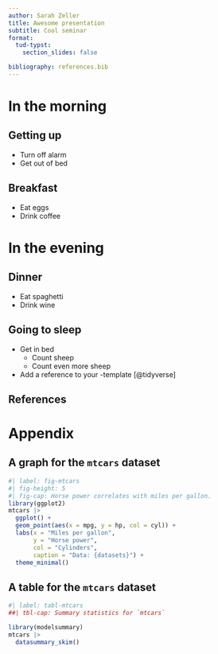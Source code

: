 ```yaml
---
author: Sarah Zeller
title: Awesome presentation
subtitle: Cool seminar
format: 
  tud-typst:
    section_slides: false

bibliography: references.bib
---
```


# In the morning

## Getting up

-   Turn off alarm
-   Get out of bed

## Breakfast

-   Eat eggs
-   Drink coffee

# In the evening

## Dinner

-   Eat spaghetti
-   Drink wine

## Going to sleep

-   Get in bed
    -   Count sheep
    -   Count even more sheep
-   Add a reference to your \LaTeX-template [@tidyverse]

## References {.allowframebreaks}

::: {#refs}
:::

# Appendix

## A graph for the `mtcars` dataset

```r
#| label: fig-mtcars
#| fig-height: 5
#| fig-cap: Horse power correlates with miles per gallon.
library(ggplot2)
mtcars |> 
  ggplot() +
  geom_point(aes(x = mpg, y = hp, col = cyl)) +
  labs(x = "Miles per gallon",
       y = "Horse power",
       col = "Cylinders",
       caption = "Data: {datasets}") +
  theme_minimal()
```

## A table for the `mtcars` dataset

```r
#| label: tabl-mtcars
##| tbl-cap: Summary statistics for `mtcars`

library(modelsummary)
mtcars |> 
  datasummary_skim()
```
